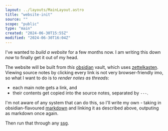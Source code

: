 ```yaml
---
layout: ../layouts/MainLayout.astro
title: "website-init"
source: ""
scope: "public"
type: "main"
created: "2024-06-30T15:55Z"
modified: "2024-06-30T16:04Z"
---
```


I've wanted to *build a website* for a few months now. I am writing this down *now* to finally get it out of my head.

The website will be built from *this* [obsidian](/obsidian) vault, which uses [zettelkasten](/zettelkasten). Viewing source notes by clicking every link is not very browser-friendly imo, so what I want to do is to *render notes as threads*:
- each main note gets a link, and
- their contents get copied into the source notes, separated by `---`.

I'm not aware of any system that can do this, so I'll write my own - taking in obsidian-flavoured [markdown](/markdown) and linking it as described above, outputing as markdown once again.

Then run that through any [ssg](/ssg).